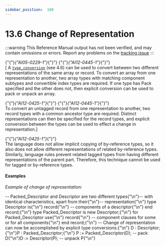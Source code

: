 ---
sidebar_position:  108
---

# 13.6 Change of Representation

:::warning
This Reference Manual output has not been verified,
and may contain omissions or errors.
Report any problems on the [tracking issue](https://github.com/ada-lang-io/ada-lang-io/issues/20)
:::


<p>{"{"}<em>{"AI05-0229-1"}</em>{"}"} {"{"}<em>{"AI12-0445-1"}</em>{"}"} <br />[ A <code><a href="../AA-4/AA-4.6#S0162">type_conversion</a></code> (see 4.6) can be used to convert between two different representations of the same array or record. To convert an array from one representation to another, two array types with matching component subtypes and convertible index types are required. If one type has Pack specified and the other does not, then explicit conversion can be used to pack or unpack an array.<br /></p>

<p>{"{"}<em>{"AI12-0425-1"}</em>{"}"} {"{"}<em>{"AI12-0445-1"}</em>{"}"} <br />To convert an untagged record from one representation to another, two record types with a common ancestor type are required. Distinct representations can then be specified for the record types, and explicit conversion between the types can be used to effect a change in representation.] <br /></p>

<Admonition type="aarm" aarm="ramification" title="Ramification: ">
<strong></strong>{"{"}<em>{"AI12-0425-1"}</em>{"}"} <br />The language does not allow implicit copying of by-reference types, so it also does not allow different representations of related by-reference types. Similarly, language rules prevent related tagged types from having different representations of the parent part. Therefore, this technique cannot be used for tagged or by-reference types. <br /></Admonition>


#### Examples

<p><em>Example of change of representation:</em> <br /></p>

<CodeBlock>
-- Packed_Descriptor and Descriptor are two different types{"\n"}-- with identical characteristics, apart from their{"\n"}-- representation{"\n"}
type Descriptor is{"\n"}    record{"\n"}      -- components of a descriptor{"\n"}    end record;{"\n"}
type Packed_Descriptor is new Descriptor;{"\n"}
for Packed_Descriptor use{"\n"}    record{"\n"}      -- component clauses for some or for all components{"\n"}    end record;{"\n"}
-- Change of representation can now be accomplished by explicit type conversions:{"\n"}
D : Descriptor;{"\n"}P : Packed_Descriptor;{"\n"}
P := Packed_Descriptor(D);  -- pack D{"\n"}D := Descriptor(P);         -- unpack P{"\n"}

</CodeBlock>
